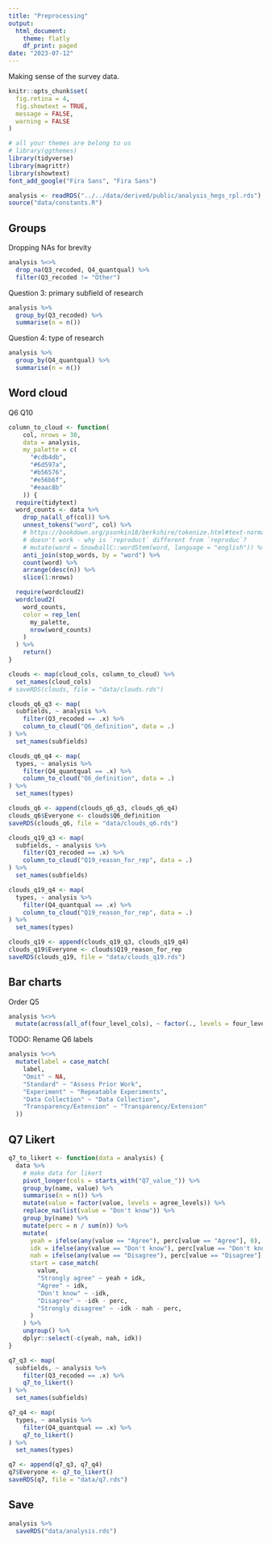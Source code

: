 ```yaml
---
title: "Preprocessing"
output: 
  html_document:
    theme: flatly
    df_print: paged
date: "2023-07-12"
---
```


Making sense of the survey data.

```r
knitr::opts_chunk$set(
  fig.retina = 4,
  fig.showtext = TRUE,
  message = FALSE,
  warning = FALSE
)

# all your themes are belong to us
# library(ggthemes)
library(tidyverse)
library(magrittr)
library(showtext)
font_add_google("Fira Sans", "Fira Sans")
```

```r
analysis <- readRDS("../../data/derived/public/analysis_hegs_rpl.rds")
source("data/constants.R")
```

## Groups

Dropping NAs for brevity

```r
analysis %<>%
  drop_na(Q3_recoded, Q4_quantqual) %>%
  filter(Q3_recoded != "Other")
```


Question 3: primary subfield of research

```r
analysis %>%
  group_by(Q3_recoded) %>%
  summarise(n = n())
```

Question 4: type of research

```r
analysis %>%
  group_by(Q4_quantqual) %>%
  summarise(n = n())
```

## Word cloud

Q6
Q10

```r
column_to_cloud <- function(
    col, nrows = 30,
    data = analysis,
    my_palette = c(
      "#cdb4db",
      "#6d597a",
      "#b56576",
      "#e56b6f",
      "#eaac8b"
    )) {
  require(tidytext)
  word_counts <- data %>%
    drop_na(all_of(col)) %>%
    unnest_tokens("word", col) %>%
    # https://bookdown.org/psonkin18/berkshire/tokenize.html#text-normalization---stemming-and-lemmatization
    # doesn't work - why is `reproduct` different from `reproduc`?
    # mutate(word = SnowballC::wordStem(word, language = "english")) %>%
    anti_join(stop_words, by = "word") %>%
    count(word) %>%
    arrange(desc(n)) %>%
    slice(1:nrows)

  require(wordcloud2)
  wordcloud2(
    word_counts,
    color = rep_len(
      my_palette,
      nrow(word_counts)
    )
  ) %>%
    return()
}
```

```r
clouds <- map(cloud_cols, column_to_cloud) %>%
  set_names(cloud_cols)
# saveRDS(clouds, file = "data/clouds.rds")
```

```r
clouds_q6_q3 <- map(
  subfields, ~ analysis %>%
    filter(Q3_recoded == .x) %>%
    column_to_cloud("Q6_definition", data = .)
) %>%
  set_names(subfields)

clouds_q6_q4 <- map(
  types, ~ analysis %>%
    filter(Q4_quantqual == .x) %>%
    column_to_cloud("Q6_definition", data = .)
) %>%
  set_names(types)

clouds_q6 <- append(clouds_q6_q3, clouds_q6_q4)
clouds_q6$Everyone <- clouds$Q6_definition
saveRDS(clouds_q6, file = "data/clouds_q6.rds")
```

```r
clouds_q19_q3 <- map(
  subfields, ~ analysis %>%
    filter(Q3_recoded == .x) %>%
    column_to_cloud("Q19_reason_for_rep", data = .)
) %>%
  set_names(subfields)

clouds_q19_q4 <- map(
  types, ~ analysis %>%
    filter(Q4_quantqual == .x) %>%
    column_to_cloud("Q19_reason_for_rep", data = .)
) %>%
  set_names(types)

clouds_q19 <- append(clouds_q19_q3, clouds_q19_q4)
clouds_q19$Everyone <- clouds$Q19_reason_for_rep
saveRDS(clouds_q19, file = "data/clouds_q19.rds")
```

## Bar charts
Order Q5
```r
analysis %<>%
  mutate(across(all_of(four_level_cols), ~ factor(., levels = four_levels)))
```

TODO: Rename Q6 labels
```r
analysis %<>%
  mutate(label = case_match(
    label,
    "Omit" ~ NA,
    "Standard" ~ "Assess Prior Work",
    "Experiment" ~ "Repeatable Experiments",
    "Data Collection" ~ "Data Collection",
    "Transparency/Extension" ~ "Transparency/Extension"
  ))
```


## Q7 Likert
```r
q7_to_likert <- function(data = analysis) {
  data %>%
    # make data for likert
    pivot_longer(cols = starts_with("Q7_value_")) %>%
    group_by(name, value) %>%
    summarise(n = n()) %>%
    mutate(value = factor(value, levels = agree_levels)) %>%
    replace_na(list(value = "Don't know")) %>%
    group_by(name) %>%
    mutate(perc = n / sum(n)) %>%
    mutate(
      yeah = ifelse(any(value == "Agree"), perc[value == "Agree"], 0),
      idk = ifelse(any(value == "Don't know"), perc[value == "Don't know"] / 2, 0),
      nah = ifelse(any(value == "Disagree"), perc[value == "Disagree"], 0),
      start = case_match(
        value,
        "Strongly agree" ~ yeah + idk,
        "Agree" ~ idk,
        "Don't know" ~ -idk,
        "Disagree" ~ -idk - perc,
        "Strongly disagree" ~ -idk - nah - perc,
      )
    ) %>%
    ungroup() %>%
    dplyr::select(-c(yeah, nah, idk))
}
```


```r
q7_q3 <- map(
  subfields, ~ analysis %>%
    filter(Q3_recoded == .x) %>%
    q7_to_likert()
) %>%
  set_names(subfields)

q7_q4 <- map(
  types, ~ analysis %>%
    filter(Q4_quantqual == .x) %>%
    q7_to_likert()
) %>%
  set_names(types)

q7 <- append(q7_q3, q7_q4)
q7$Everyone <- q7_to_likert()
saveRDS(q7, file = "data/q7.rds")
```


## Save
```r
analysis %>%
  saveRDS("data/analysis.rds")
```
